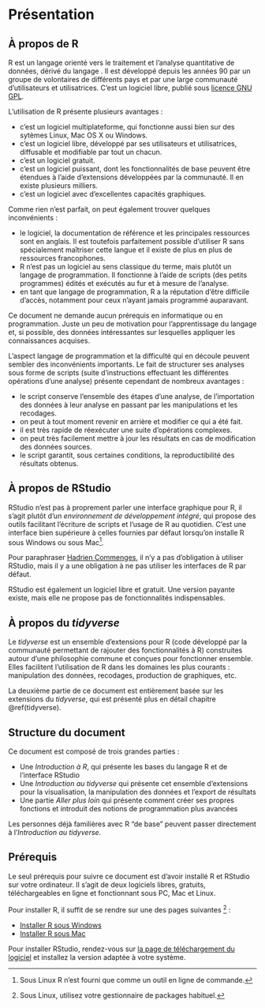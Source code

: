 # Présentation


## À propos de R

R est un langage orienté vers le traitement et l'analyse quantitative de données, dérivé du langage \textsf{S}. Il est développé depuis les années 90 par un groupe de volontaires de différents pays et par une large communauté d'utilisateurs et utilisatrices. C'est un logiciel libre, publié sous [licence GNU GPL](https://www.r-project.org/COPYING).

L'utilisation de R présente plusieurs avantages :

- c'est un logiciel multiplateforme, qui fonctionne aussi bien sur des sytèmes Linux, Mac OS X ou Windows.
- c'est un logiciel libre, développé par ses utilisateurs et utilisatrices, diffusable et modifiable par tout un chacun.
- c'est un logiciel gratuit.
- c'est un logiciel puissant, dont les fonctionnalités de base peuvent être étendues à l'aide d'extensions développées par la communauté. Il en existe plusieurs milliers.
- c'est un logiciel avec d'excellentes capacités graphiques.

Comme rien n'est parfait, on peut également trouver quelques inconvénients :

- le logiciel, la documentation de référence et les principales ressources sont en anglais. Il est toutefois parfaitement possible d'utiliser R sans spécialement maîtriser cette langue et il existe de plus en plus de ressources francophones.
- R n'est pas un logiciel au sens classique du terme, mais plutôt un langage de programmation. Il fonctionne à l'aide de scripts (des petits programmes) édités et exécutés au fur et à mesure de l'analyse.
- en tant que langage de programmation, R a la réputation d'être difficile d'accès, notamment pour ceux n'ayant jamais programmé auparavant.

Ce document ne demande aucun prérequis en informatique ou en programmation. Juste un peu de motivation pour l'apprentissage du langage et, si possible, des données intéressantes sur lesquelles appliquer les connaissances acquises.

L'aspect langage de programmation et la difficulté qui en découle peuvent sembler des inconvénients importants. Le fait de structurer ses analyses sous forme de scripts (suite d'instructions effectuant les différentes opérations d'une analyse) présente cependant de nombreux avantages :

- le script conserve l'ensemble des étapes d'une analyse, de l'importation des données à leur analyse en passant par les manipulations et les recodages.
- on peut à tout moment revenir en arrière et modifier ce qui a été fait.
- il est très rapide de réexécuter une suite d'opérations complexes.
- on peut très facilement mettre à jour les résultats en cas de modification des données sources.
- le script garantit, sous certaines conditions, la reproductibilité des résultats obtenus.


## À propos de RStudio {#rstudio}

RStudio n'est pas à proprement parler une interface graphique pour R, il s'agit plutôt d'un *environnement de développement intégré*, qui propose des outils facilitant l'écriture de scripts et l'usage de R au quotidien. C'est une interface bien supérieure à celles fournies par défaut lorsqu'on installe R sous Windows ou sous Mac^[Sous Linux R n'est fourni que comme un outil en ligne de commande.].

Pour paraphraser [Hadrien Commenges](https://elementr.hypotheses.org/237), il n'y a pas d'obligation à utiliser RStudio, mais il y a une obligation à ne pas utiliser les interfaces de R par défaut.

RStudio est également un logiciel libre et gratuit. Une version payante existe, mais elle ne propose pas de fonctionnalités indispensables.


## À propos du *tidyverse*

Le *tidyverse* est un ensemble d'extensions pour R (code développé par la communauté permettant de rajouter des fonctionnalités à R) construites autour d'une philosophie commune et conçues pour fonctionner ensemble. Elles facilitent l'utilisation de R dans les domaines les plus courants : manipulation des données, recodages, production de graphiques, etc.

La deuxième partie de ce document est entièrement basée sur les extensions du *tidyverse*, qui est présenté plus en détail chapitre \@ref(tidyverse).


## Structure du document

Ce document est composé de trois grandes parties :

- Une *Introduction à R*, qui présente les bases du langage R et de l'interface RStudio
- Une *Introduction au tidyverse* qui présente cet ensemble d'extensions pour la visualisation, la manipulation des données et l'export de résultats
- Une partie *Aller plus loin* qui présente comment créer ses propres fonctions et introduit des notions de programmation plus avancées

Les personnes déjà familières avec R "de base" peuvent passer directement à l'*Introduction au tidyverse*.


## Prérequis

Le seul prérequis pour suivre ce document est d'avoir installé R et RStudio sur votre ordinateur. Il s'agit de deux logiciels libres, gratuits, téléchargeables en ligne et fonctionnant sous PC, Mac et Linux.

Pour installer R, il suffit de se rendre sur une des pages suivantes ^[Sous Linux, utilisez votre gestionnaire de packages habituel.] :

- [Installer R sous Windows](https://cloud.r-project.org/bin/windows/base/)
- [Installer R sous Mac](https://cloud.r-project.org/bin/macosx/)

Pour installer RStudio, rendez-vous sur [la page de téléchargement du logiciel](https://www.rstudio.com/products/rstudio/download/#download) et installez la version adaptée à votre système.




